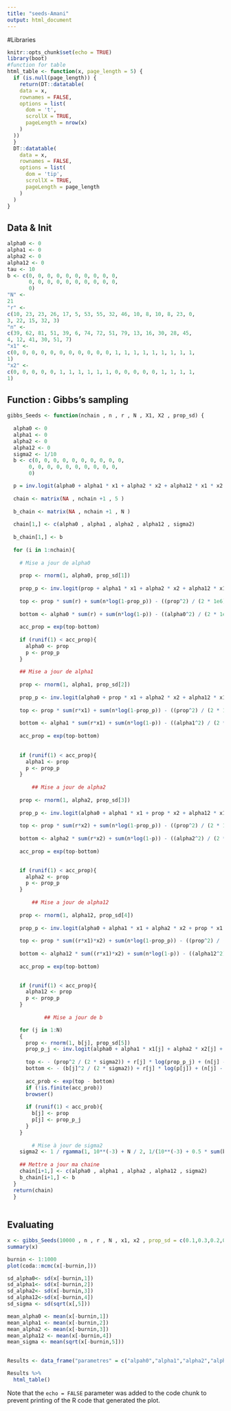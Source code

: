```yaml
---
title: "seeds-Amani"
output: html_document
---
```


#Libraries
```r
knitr::opts_chunk$set(echo = TRUE)
library(boot)
#function for table
html_table <- function(x, page_length = 5) {
  if (is.null(page_length)) {
    return(DT::datatable(
    data = x, 
    rownames = FALSE, 
    options = list(
      dom = 't', 
      scrollX = TRUE, 
      pageLength = nrow(x)
    )
  ))
  }
  DT::datatable(
    data = x, 
    rownames = FALSE, 
    options = list(
      dom = 'tip', 
      scrollX = TRUE, 
      pageLength = page_length
    )
  )
}
```


## Data & Init


```r
alpha0 <- 0
alpha1 <- 0
alpha2 <- 0
alpha12 <- 0
tau <- 10
b <- c(0, 0, 0, 0, 0, 0, 0, 0, 0, 0, 
       0, 0, 0, 0, 0, 0, 0, 0, 0, 0,
       0)
"N" <- 
21
"r" <-
c(10, 23, 23, 26, 17, 5, 53, 55, 32, 46, 10, 8, 10, 8, 23, 0, 
3, 22, 15, 32, 3)
"n" <-
c(39, 62, 81, 51, 39, 6, 74, 72, 51, 79, 13, 16, 30, 28, 45, 
4, 12, 41, 30, 51, 7)
"x1" <-
c(0, 0, 0, 0, 0, 0, 0, 0, 0, 0, 0, 1, 1, 1, 1, 1, 1, 1, 1, 1, 
1)
"x2" <-
c(0, 0, 0, 0, 0, 1, 1, 1, 1, 1, 1, 0, 0, 0, 0, 0, 1, 1, 1, 1, 
1)
```

## Function : Gibbs's sampling


```r

gibbs_Seeds <- function(nchain , n , r , N , X1, X2 , prop_sd) {
  
  alpha0 <- 0
  alpha1 <- 0
  alpha2 <- 0
  alpha12 <- 0
  sigma2 <- 1/10
  b <- c(0, 0, 0, 0, 0, 0, 0, 0, 0, 0, 
       0, 0, 0, 0, 0, 0, 0, 0, 0, 0,
       0)

  p = inv.logit(alpha0 + alpha1 * x1 + alpha2 * x2 + alpha12 * x1 * x2 + b)
  
  chain <- matrix(NA , nchain +1 , 5 )
  
  b_chain <- matrix(NA , nchain +1 , N )
  
  chain[1,] <- c(alpha0 , alpha1 , alpha2 , alpha12 , sigma2)
  
  b_chain[1,] <- b
  
  for (i in 1:nchain){
    
    # Mise a jour de alpha0
    
    prop <- rnorm(1, alpha0, prop_sd[1])
    
    prop_p <- inv.logit(prop + alpha1 * x1 + alpha2 * x2 + alpha12 * x1 * x2 + b)
    
    top <- prop * sum(r) + sum(n*log(1-prop_p)) - ((prop^2) / (2 * 1e6))
    
    bottom <- alpha0 * sum(r) + sum(n*log(1-p)) - ((alpha0^2) / (2 * 1e6))
    
    acc_prop = exp(top-bottom)
    
    if (runif(1) < acc_prop){
      alpha0 <- prop
      p <- prop_p
    }
    
    ## Mise a jour de alpha1
    
    prop <- rnorm(1, alpha1, prop_sd[2])
    
    prop_p <- inv.logit(alpha0 + prop * x1 + alpha2 * x2 + alpha12 * x1 * x2 + b)
    
    top <- prop * sum(r*x1) + sum(n*log(1-prop_p)) - ((prop^2) / (2 * 1e6))
    
    bottom <- alpha1 * sum(r*x1) + sum(n*log(1-p)) - ((alpha1^2) / (2 * 1e6))
    
    acc_prop = exp(top-bottom)
    
    
    if (runif(1) < acc_prop){
      alpha1 <- prop
      p <- prop_p
    }
    
        ## Mise a jour de alpha2
    
    prop <- rnorm(1, alpha2, prop_sd[3])
    
    prop_p <- inv.logit(alpha0 + alpha1 * x1 + prop * x2 + alpha12 * x1 * x2 + b)
    
    top <- prop * sum(r*x2) + sum(n*log(1-prop_p)) - ((prop^2) / (2 * 1e6))
    
    bottom <- alpha2 * sum(r*x2) + sum(n*log(1-p)) - ((alpha2^2) / (2 * 1e6))
    
    acc_prop = exp(top-bottom)
     

    if (runif(1) < acc_prop){
      alpha2 <- prop
      p <- prop_p
    }
    
        ## Mise a jour de alpha12
    
    prop <- rnorm(1, alpha12, prop_sd[4])
    
    prop_p <- inv.logit(alpha0 + alpha1 * x1 + alpha2 * x2 + prop * x1 * x2 + b)
    
    top <- prop * sum((r*x1)*x2) + sum(n*log(1-prop_p)) - ((prop^2) / (2 * 1e6))
    
    bottom <- alpha12 * sum((r*x1)*x2) + sum(n*log(1-p)) - ((alpha12^2) / (2 * 1e6))
    
    acc_prop = exp(top-bottom)
     

    if (runif(1) < acc_prop){
      alpha12 <- prop
      p <- prop_p
    }
    
            ## Mise a jour de b

    for (j in 1:N)
    {
      prop <- rnorm(1, b[j], prop_sd[5])
      prop_p_j <- inv.logit(alpha0 + alpha1 * x1[j] + alpha2 * x2[j] + alpha12 * x1[j] * x2[j] + prop)
      
      top <- - (prop^2 / (2 * sigma2)) + r[j] * log(prop_p_j) + (n[j] - r[j]) * log(1 - prop_p_j)
      bottom <- - (b[j]^2 / (2 * sigma2)) + r[j] * log(p[j]) + (n[j] - r[j]) * log(1 - p[j])
      
      acc_prob <- exp(top - bottom)
      if (!is.finite(acc_prob))
      browser()
      
      if (runif(1) < acc_prob){
        b[j] <- prop
        p[j] <- prop_p_j
      }
    }
    
        # Mise à jour de sigma2
    sigma2 <- 1 / rgamma(1, 10**(-3) + N / 2, 1/(10**(-3) + 0.5 * sum(b^2)))
    
    ## Mettre a jour ma chaine
    chain[i+1,] <- c(alpha0 , alpha1 , alpha2 , alpha12 , sigma2)
    b_chain[i+1,] <- b
  }
  return(chain)
  }
  
```

## Evaluating
```r
x <- gibbs_Seeds(10000 , n , r , N , x1, x2 , prop_sd = c(0.1,0.3,0.2,0.4,0.3))
summary(x)
```

```r
burnin <- 1:1000
plot(coda::mcmc(x[-burnin,]))
```

```r
sd_alpha0<- sd(x[-burnin,1])
sd_alpha1<- sd(x[-burnin,2])
sd_alpha2<- sd(x[-burnin,3])
sd_alpha12<-sd(x[-burnin,4])
sd_sigma <- sd(sqrt(x[,5]))

mean_alpha0 <- mean(x[-burnin,1])
mean_alpha1 <- mean(x[-burnin,2])
mean_alpha2 <- mean(x[-burnin,3])
mean_alpha12 <- mean(x[-burnin,4])
mean_sigma <- mean(sqrt(x[-burnin,5]))
  
```

```r
Results <- data_frame("parametres" = c("alpah0","alpha1","alpha2","alpha12","sigma"),"mean" = c(mean_alpha0,mean_alpha1,mean_alpha2,mean_alpha12,mean_sigma), "sd" = c(sd_alpha0,sd_alpha1,sd_alpha2,sd_alpha12,sd_sigma))
```

```r
Results %>%
  html_table()
```





Note that the `echo = FALSE` parameter was added to the code chunk to prevent printing of the R code that generated the plot.
